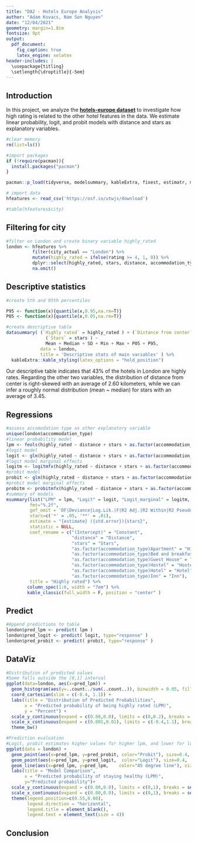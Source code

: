 ```yaml
---
title: "DA2 - Hotels Europe Analysis"
author: "Adam Kovacs, Nam Son Nguyen"
date: "12/04/2021"
geometry: margin=1.8cm
fontsize: 9pt
output: 
  pdf_document:
    fig_caption: true
    latex_engine: xelatex
header-includes: |
  \usepackage{titling}
  \setlength{\droptitle}{-5em}
---
```


## Introduction

In this project, we analyze the [**hotels-europe dataset**](https://osf.io/r6uqb/) to investigate how high rating is related to the other hotel features in the data. We estimate linear probability, logit, and probit models with distance and stars as explanatory variables. 

```r
#clear memory
rm(list=ls())

#import packages
if (!require(pacman)){
  install.packages("pacman")
}

pacman::p_load(tidyverse, modelsummary, kableExtra, fixest, estimatr, mfx)

# import data
hfeatures <- read_csv('https://osf.io/utwjs/download')

#table(hfeatures$city)

```

## Filtering for city

```r

#filter on London and create binary variable highly_rated
london <- hfeatures %>%
          filter(city_actual == "London") %>%
          mutate(highly_rated = ifelse(rating >= 4, 1, 0)) %>%
          dplyr::select(highly_rated, stars, distance, accommodation_type) %>% 
          na.omit()

```

## Descriptive statistics

```r

#create 5th and 95th percentiles

P95 <- function(x){quantile(x,0.95,na.rm=T)}
P05 <- function(x){quantile(x,0.05,na.rm=T)}

#create descriptive table
datasummary( (`Highly rated` = highly_rated ) + (`Distance from center` = distance ) + 
               (`Stars` = stars ) ~
               Mean + Median + SD + Min + Max + P05 + P95, 
             data = london,
             title = 'Descriptive stats of main variables' ) %>% 
  kableExtra::kable_styling(latex_options = "hold_position")

```
Our descriptive table indicates that 43% of the hotels in London are highly rates. Regarding the other two variables, the distribution of distance from center is right-skewed with an average of 2.60 kilometers, while we can infer a roughly normal distribution (mean ~ median) for stars with an average of 3.45.

## Regressions

```r
#assess accomodation type as other explanatory variable
unique(london$accommodation_type)
#linear probability model
lpm <- feols(highly_rated ~ distance + stars + as.factor(accommodation_type), data=london, vcov = 'hetero')
#logit model
logit <- glm(highly_rated ~ distance + stars + as.factor(accommodation_type), data=london, family = "binomial")
#logit model marginal effects
logitm <- logitmfx(highly_rated ~ distance + stars + as.factor(accommodation_type), data=london, atmean = F, robust = T)
#probit model
probit <- glm(highly_rated ~ distance + stars + as.factor(accommodation_type), data=london, family = binomial(link = "probit"))
#probit model marginal effects
probitm <- probitmfx(highly_rated ~ distance + stars + as.factor(accommodation_type), data=london, atmean = F, robust = T)
#summary of models
msummary(list("LPM" = lpm, "Logit" = logit, "Logit_marginal" = logitm, "Probit" =  probit, "Probit_marginal" = probitm),
         fmt="%.2f",
         gof_omit = 'DF|Deviance|Log.Lik.|F|R2 Adj.|R2 Within|R2 Pseudo|R2',
         stars=c('*' = .05, '**' = .01),
         estimate = "{estimate} ({std.error}){stars}",
         statistic = NULL,
         coef_rename = c("(Intercept)" = "Constant",
                         "distance" = "Distance",
                         "stars" = "Stars",
                         "as.factor(accommodation_type)Apartment" = "High school graduate",
                         "as.factor(accommodation_type)Bed and breakfast" = "College no degree",
                         "as.factor(accommodation_type)Guest House" = "Guest House",
                         "as.factor(accommodation_type)Hostel" = "Hostel",
                         "as.factor(accommodation_type)Hotel" = "Hotel",
                         "as.factor(accommodation_type)Inn" = "Inn"),
         title = "Highly rated") %>% 
        column_spec(1:6, width = "7em") %>%
        kable_classic(full_width = F, position = "center" )

```

## Predict

```r

#Append predictions to table
london$pred_lpm <- predict( lpm )
london$pred_logit <- predict( logit, type="response" )
london$pred_probit <- predict( probit, type="response" )

```


## DataViz

```r

#Distribution of predicted values
#Some falls outside the [0,1] interval
ggplot(data=london, aes(x=pred_lpm)) +
  geom_histogram(aes(y=..count../sum(..count..)), binwidth = 0.05, fill = "lightgreen", color = "green") +
  coord_cartesian(xlim = c(-0.4, 1.1)) +
  labs(title = "Distribution of Predicted Probabilities",
       x = "Predicted probability of being highly rated (LPM)",
       y = "Percent") +
  scale_y_continuous(expand = c(0.00,0.0), limits = c(0,0.2), breaks = seq(0, 0.2, 0.05), labels = scales::percent_format(accuracy = 1)) +
  scale_x_continuous(expand = c(0.001,0.01), limits = c(-0.4,1.1), breaks = seq(-0.4,1.1, 0.2)) +
  theme_bw()

#Prediction evaluation
#Logit, probit estimates higher values for higher lpm, and lower for lower LPM
ggplot(data = london) +
  geom_point(aes(x=pred_lpm, y=pred_probit, color="Probit"), size=0.4,  shape=16) +
  geom_point(aes(x=pred_lpm, y=pred_logit,  color="Logit"), size=0.4,  shape=16) +
  geom_line(aes(x=pred_lpm, y=pred_lpm,    color="45 degree line"), size=0.4) +
  labs(title = "Model Comparison",
       x = "Predicted probability of staying healthy (LPM)",
       y="Predicted probability")+
  scale_y_continuous(expand = c(0.00,0.0), limits = c(0,1), breaks = seq(0,1,0.1)) +
  scale_x_continuous(expand = c(0.00,0.0), limits = c(0,1), breaks = seq(0,1,0.1)) +
  theme(legend.position=c(0.55,0.08),
        legend.direction = "horizontal",
        legend.title = element_blank(),
        legend.text = element_text(size = 4))


```

## Conclusion
